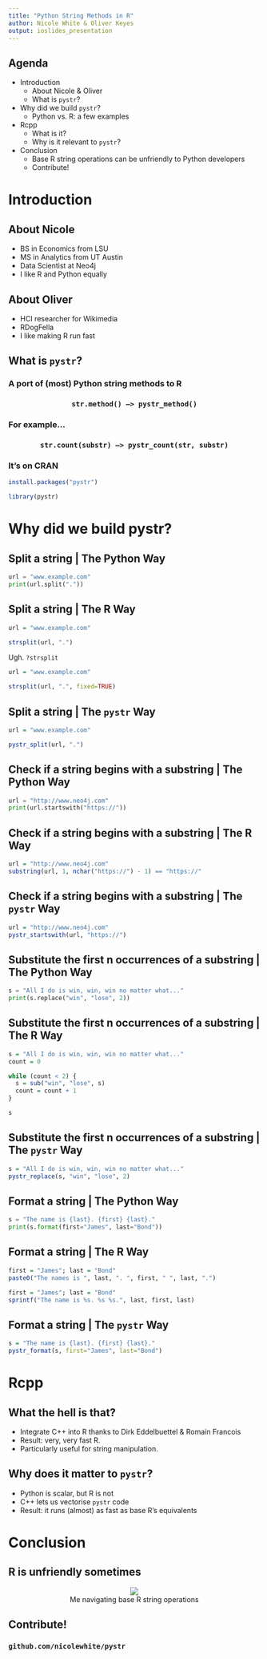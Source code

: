 ```yaml
---
title: "Python String Methods in R"
author: Nicole White & Oliver Keyes
output: ioslides_presentation
---
```


## Agenda

* Introduction
    * About Nicole & Oliver
    * What is `pystr`?
* Why did we build `pystr`?
    * Python vs. R: a few examples
* Rcpp
    * What is it?
    * Why is it relevant to `pystr`?
* Conclusion
    * Base R string operations can be unfriendly to Python developers
    * Contribute!

# Introduction

## About Nicole

* BS in Economics from LSU
* MS in Analytics from UT Austin
* Data Scientist at Neo4j
* I like R and Python equally

## About Oliver

* HCI researcher for Wikimedia
* RDogFella
* I like making R run fast

## What is `pystr`?

### A port of (most) Python string methods to R

<h3 align="center">
<code>str.method() --> pystr_method()</code>
</h3>

### For example...

<h3 align="center">
<code>str.count(substr) --> pystr_count(str, substr)</code>
</h3>

### It's on CRAN

```r
install.packages("pystr")
```
```r
library(pystr)
```

# Why did we build pystr?

## Split a string | The Python Way

```python
url = "www.example.com"
print(url.split("."))
```

## Split a string | The R Way

```r
url = "www.example.com"

strsplit(url, ".")
```

Ugh. `?strsplit`

```r
url = "www.example.com"

strsplit(url, ".", fixed=TRUE)
```

## Split a string | The `pystr` Way

```r
url = "www.example.com"

pystr_split(url, ".")
```

## Check if a string begins with a substring | The Python Way

```python
url = "http://www.neo4j.com"
print(url.startswith("https://"))
```

## Check if a string begins with a substring | The R Way

```r
url = "http://www.neo4j.com"
substring(url, 1, nchar("https://") - 1) == "https://"
```

## Check if a string begins with a substring | The `pystr` Way

```r
url = "http://www.neo4j.com"
pystr_startswith(url, "https://")
```

## Substitute the first n occurrences of a substring | The Python Way

```python
s = "All I do is win, win, win no matter what..."
print(s.replace("win", "lose", 2))
```

## Substitute the first n occurrences of a substring | The R Way

```r
s = "All I do is win, win, win no matter what..."
count = 0

while (count < 2) {
  s = sub("win", "lose", s)
  count = count + 1
}

s
```

## Substitute the first n occurrences of a substring | The `pystr` Way

```r
s = "All I do is win, win, win no matter what..."
pystr_replace(s, "win", "lose", 2)
```

## Format a string | The Python Way

```python
s = "The name is {last}. {first} {last}."
print(s.format(first="James", last="Bond"))
```

## Format a string | The R Way

```r
first = "James"; last = "Bond"
paste0("The names is ", last, ". ", first, " ", last, ".")
```

```r
first = "James"; last = "Bond"
sprintf("The name is %s. %s %s.", last, first, last)
```

## Format a string | The `pystr` Way

```r
s = "The name is {last}. {first} {last}."
pystr_format(s, first="James", last="Bond")
```

# Rcpp

## What the hell is that?

* Integrate C++ into R thanks to Dirk Eddelbuettel & Romain Francois
* Result: very, very fast R.
* Particularly useful for string manipulation.

## Why does it matter to `pystr`?

* Python is scalar, but R is not
* C++ lets us vectorise `pystr` code
* Result: it runs (almost) as fast as base R's equivalents

# Conclusion

## R is unfriendly sometimes

<figure align="center">
<img src="figure/dog.jpg" align="center">
<figcaption>Me navigating base R string operations</figcaption>
</figure>

## Contribute!

### `github.com/nicolewhite/pystr`
